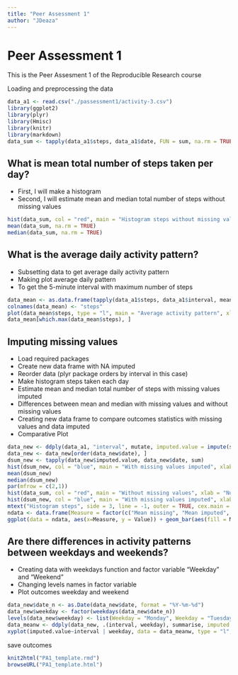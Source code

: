 ```yaml
---
title: "Peer Assessment 1"
author: "JDeaza"
---
```


Peer Assessment 1
=================

This is the Peer Assesment 1 of the Reproducible Research course

Loading and preprocessing the data

```r
data_a1 <- read.csv("./passessment1/activity-3.csv")
library(ggplot2)
library(plyr)
library(Hmisc)
library(knitr)
library(markdown)
data_sum <- tapply(data_a1$steps, data_a1$date, FUN = sum, na.rm = TRUE)
```
What is mean total number of steps taken per day?
-------------------------------------------------

* First, I will make a histogram
* Second, I will estimate mean and median total number of steps without missing values
```r
hist(data_sum, col = "red", main = "Histogram steps without missing values", xlab = "Number of steps", breaks = 20)
mean(data_sum, na.rm = TRUE)
median(data_sum, na.rm = TRUE)
```
What is the average daily activity pattern?
-------------------------------------------

* Subsetting data to get average daily activity pattern
* Making plot average daily pattern
* To get the 5-minute interval with maximum number of steps 
```r
data_mean <- as.data.frame(tapply(data_a1$steps, data_a1$interval, mean, na.rm = TRUE))
colnames(data_mean) <- "steps"
plot(data_mean$steps, type = "l", main = "Average activity pattern", xlab = "5 minute Interval", ylab = "Averaged across all day")
data_mean[which.max(data_mean$steps), ]
```
Imputing missing values
-----------------------

* Load required packages
* Create new data frame with NA imputed
* Reorder data (plyr package orders by interval in this case)
* Make histogram steps taken each day
* Estimate mean and median total number of steps with missing values imputed
* Differences between mean and median with missing values and without missing values
* Creating new data frame to compare outcomes statistics with missing values and data imputed
* Comparative Plot
```r
data_new <- ddply(data_a1, "interval", mutate, imputed.value = impute(steps, mean))
data_new <- data_new[order(data_new$date), ]
dsum_new <- tapply(data_new$imputed.value, data_new$date, sum)
hist(dsum_new, col = "blue", main = "With missing values imputed", xlab = "Number of steps", cex.main = 1.0, breaks = 20)
mean(dsum_new)
median(dsum_new)
par(mfrow = c(2,1))
hist(data_sum, col = "red", main = "Without missing values", xlab = "Number of steps", cex.main = 1.0, cex.lab = 1.0, breaks = 20)
hist(dsum_new, col = "blue", main = "With missing values imputed", xlab = "Number of steps", cex.main = 1.0, breaks = 20)
mtext("Histogram steps", side = 3, line = -1, outer = TRUE, cex.main = 2.5, font = 2)
ndata <- data.frame(Measure = factor(c("Mean missing", "Mean imputed", "Median missing", "Median imputed"), levels = c ("Mean missing", "Mean imputed", "Median missing", "Median imputed")), Value = c(9354.23, 10766.19, 10395, 10766.19))
ggplot(data = ndata, aes(x=Measure, y = Value)) + geom_bar(aes(fill = Measure), stat="identity") + ggtitle("Steps statistics: Data with NA vs data imputed")
```
Are there differences in activity patterns between weekdays and weekends?
-------------------------------------------------------------------------

* Creating data with weekdays function and factor variable "Weekday" and "Weekend"
* Changing levels names in factor variable
* Plot outcomes weekday and weekend
```r
data_new$date_n <- as.Date(data_new$date, format = "%Y-%m-%d")
data_new$weekday <- factor(weekdays(data_new$date_n))
levels(data_new$weekday) <- list(Weekday = "Monday", Weekday = "Tuesday", Weekday = "Wednesday", Weekday = "Thursday", Weekday = "Friday", Weekend = "Sunday", Weekend= "Saturday")
data_meanw <- ddply(data_new, .(interval, weekday), summarise, imputed.value = mean(imputed.value))
xyplot(imputed.value~interval | weekday, data = data_meanw, type = "l", layout = c(1,2), ylab = "Number of steps", col = "blue")
```
save outcomes

```r
knit2html("PA1_template.rmd")
browseURL("PA1_template.html")
```




